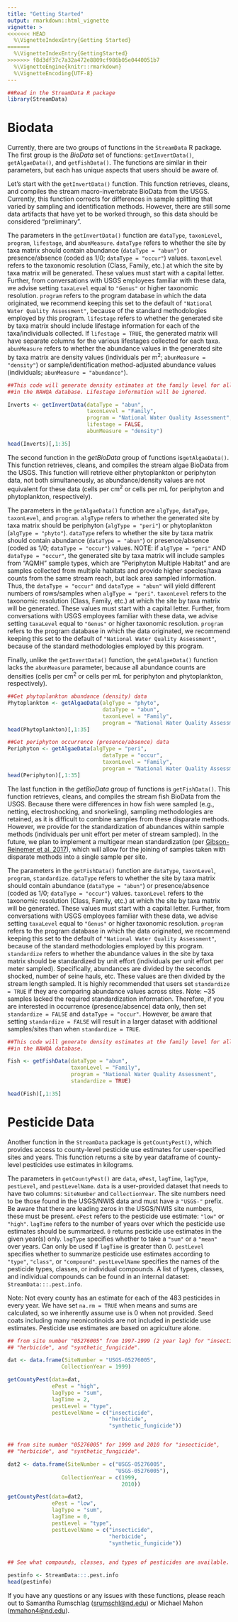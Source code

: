 ```yaml
---
title: "Getting Started"
output: rmarkdown::html_vignette
vignette: >
<<<<<<< HEAD
  %\VignetteIndexEntry{Getting Started}
=======
  %\VignetteIndexEntry{GettingStarted}
>>>>>>> f8d3df37c7a32a472e8809cf986b05e0440051b7
  %\VignetteEngine{knitr::rmarkdown}
  %\VignetteEncoding{UTF-8}
---
```


```r
##Read in the StreamData R package
library(StreamData)
```

# Biodata

Currently, there are two groups of functions in the `StreamData` R package. The first group is the *BioData* set of functions: `getInvertData()`, `getAlgaeData()`, and `getFishData()`. The functions are similar in their parameters, but each has unique aspects that users should be aware of.

Let's start with the `getInvertData()` function. This function retrieves, cleans, and compiles the stream macro-invertebrate BioData from the USGS. Currently, this function corrects for differences in sample splitting that varied by sampling and identification methods. However, there are still some data artifacts that have yet to be worked through, so this data should be considered "preliminary". 

The parameters in the `getInvertData()` function are `dataType`, `taxonLevel`, `program`, `lifestage`, and `abunMeasure`.
`dataType` refers to whether the site by taxa matrix should contain abundance (`dataType = "abun"`) or presence/absence (coded as 1/0; `dataType = "occur"`) values.
`taxonLevel` refers to the taxonomic resolution (Class, Family, etc.) at which the site by taxa matrix will be generated. These values must start with a capital letter. Further, from conversations with USGS employees familiar with these data, we advise setting `taxaLevel` equal to `"Genus"` or higher taxonomic resolution.
`program` refers to the program database in which the data originated, we recommend keeping this set to the default of `"National Water Quality Assessment"`, because of the standard methodologies employed by this program.
`lifestage` refers to whether the generated site by taxa matrix should include lifestage information for each of the taxa/individuals collected. If `lifestage = TRUE`, the generated matrix will have separate columns for the various lifestages collected for each taxa.
`abunMeasure` refers to whether the abundance values in the generated site by taxa matrix are density values (individuals per m^2^; `abunMeasure = "density"`) or sample/identification method-adjusted abundance values (individuals; `abunMeasure = "abundance"`).

```r

##This code will generate density estimates at the family level for all samples
##in the NAWQA database. Lifestage information will be ignored.

Inverts <- getInvertData(dataType = "abun",
                         taxonLevel = "Family",
                         program = "National Water Quality Assessment",
                         lifestage = FALSE,
                         abunMeasure = "density")

head(Inverts)[,1:35]

```


The second function in the *getBioData* group of functions is`getAlgaeData()`. This function retrieves, cleans, and compiles the stream algae BioData from the USGS. This function will retrieve either phytoplankton or periphyton data, not both simultaneously, as abundance/density values are not equivalent for these data (cells per cm^2^ or cells per mL for periphyton and phytoplankton, respectively).

The parameters in the `getAlgaeData()` function are `algType`, `dataType`, `taxonLevel`, and `program`.
`algType` refers to whether the generated site by taxa matrix should be periphyton (`algType = "peri"`) or phytoplankton (`algType = "phyto"`). 
`dataType` refers to whether the site by taxa matrix should contain abundance (`dataType = "abun"`) or presence/absence (coded as 1/0; `dataType = "occur"`) values. NOTE: if `algType = "peri"` AND `dataType = "occur"`, the generated site by taxa matrix will include samples from "AQMH" sample types, which are "Periphyton Multiple Habitat" and are samples collected from multiple habitats and provide higher species/taxa counts from the same stream reach, but lack area sampled information. Thus, the `dataType = "occur"` and `dataType = "abun"` will yield different numbers of rows/samples when `algType = "peri"`.
`taxonLevel` refers to the taxonomic resolution (Class, Family, etc.) at which the site by taxa matrix will be generated. These values must start with a capital letter. Further, from conversations with USGS employees familiar with these data, we advise setting `taxaLevel` equal to `"Genus"` or higher taxonomic resolution.
`program` refers to the program database in which the data originated, we recommend keeping this set to the default of `"National Water Quality Assessment"`, because of the standard methodologies employed by this program.

Finally, unlike the `getInvertData()` function, the `getAlgaeData()` function lacks the `abunMeasure` parameter, because all abundance counts are densities (cells per cm^2^ or cells per mL for periphyton and phytoplankton, respectively). 

```r
##Get phytoplankton abundance (density) data
Phytoplankton <- getAlgaeData(algType = "phyto",
                              dataType = "abun",
                              taxonLevel = "Family",
                              program = "National Water Quality Assessment")
head(Phytoplankton)[,1:35]

##Get periphyton occurrence (presence/absence) data
Periphyton <- getAlgaeData(algType = "peri",
                              dataType = "occur",
                              taxonLevel = "Family",
                              program = "National Water Quality Assessment")
head(Periphyton)[,1:35]
```


The last function in the *getBioData* group of functions is `getFishData()`. This function retrieves, cleans, and compiles the stream fish BioData from the USGS. Because there were differences in how fish were sampled (e.g., netting, electroshocking, and snorkeling), sampling methodologies are retained, as it is difficult to combine samples from these disparate methods. However, we provide for the standardization of abundances within sample methods (individuals per unit effort per meter of stream sampled). In the future, we plan to implement a multigear mean standardization (per [Gibson-Reinemer et al. 2017](https://doi.org/10.1139/cjfas-2016-0003)), which will allow for the joining of samples taken with disparate methods into a single sample per site.

The parameters in the `getFishData()` function are `dataType`, `taxonLevel`, `program`, `standardize`.
`dataType` refers to whether the site by taxa matrix should contain abundance (`dataType = "abun"`) or presence/absence (coded as 1/0; `dataType = "occur"`) values.
`taxonLevel` refers to the taxonomic resolution (Class, Family, etc.) at which the site by taxa matrix will be generated. These values must start with a capital letter. Further, from conversations with USGS employees familiar with these data, we advise setting `taxaLevel` equal to `"Genus"` or higher taxonomic resolution.
`program` refers to the program database in which the data originated, we recommend keeping this set to the default of `"National Water Quality Assessment"`, because of the standard methodologies employed by this program.
`standardize` refers to whether the abundance values in the site by taxa matrix should be standardized by unit effort (individuals per unit effort per meter sampled). Specifically, abundances are divided by the seconds shocked, number of seine hauls, etc. These values are then  divided by the stream length sampled. It is highly recommended that users set `standardize = TRUE` if they are comparing abundance values across sites.
Note: ~35 samples lacked the required standardization information. Therefore, if you are interested in occurrence (presence/absence) data only, then set `standardize = FALSE` and `dataType = "occur"`. However, be aware that setting `standardize = FALSE` will result in a larger dataset with additional samples/sites than when `standardize = TRUE`.

```r

##This code will generate density estimates at the family level for all samples
##in the NAWQA database.

Fish <- getFishData(dataType = "abun",
                    taxonLevel = "Family",
                    program = "National Water Quality Assessment",
                    standardize = TRUE)

head(Fish)[,1:35]

```


# Pesticide Data

Another function in the `StreamData` package is `getCountyPest()`, which provides access to county-level pesticide use estimates for user-specified sites and years. This function returns a site by year dataframe of county-level pesticides use estimates in kilograms.

The parameters in `getCountyPest()` are `data`, `ePest`, `lagTime`, `lagType`, `pestLevel`, and `pestLevelName`.
`data` is a user-provided dataset that needs to have two columns: `SiteNumber` and `CollectionYear`. The site numbers need to be those found in the USGS/NWIS data and must have a `"USGS-"` prefix. Be aware that there are leading zeros in the USGS/NWIS site numbers, these must be present.
`ePest` refers to the pesticide use estimate: `"low"` or `"high"`.
`lagTime` refers to the number of years over which the pesticide use estimates should be summarized. `0` returns pesticide use estimates in the given year(s) only.
`lagType` specifies whether to take a `"sum"` or a `"mean"` over years. Can only be used if `lagTime` is greater than 0.
`pestLevel` specifies whether to summarize pesticide use estimates according to `"type"`, `"class"`, or `"compound"`.
`pestLevelName` specifies the names of the pesticide types, classes, or individual compounds. A list of types, classes, and individual compounds can be found in an internal dataset: `StreamData:::.pest.info`.

Note: Not every county has an estimate for each of the 483 pesticides in every year. We have set `na.rm = TRUE` when means and sums are calculated, so we inherently assume use is 0 when not provided. Seed coats including many neonicotinoids are not included in pesticide use estimates. Pesticide use estimates are based on agriculture alone.

```r

## from site number "05276005" from 1997-1999 (2 year lag) for "insecticide",
## "herbicide", and "synthetic_fungicide".

dat <- data.frame(SiteNumber = "USGS-05276005",
                 CollectionYear = 1999)

getCountyPest(data=dat,
              ePest = "high",
              lagType = "sum",
              lagTime = 2,
              pestLevel = "type",
              pestLevelName = c("insecticide",
                                "herbicide",
                                "synthetic_fungicide"))


## from site number "05276005" for 1999 and 2010 for "insecticide",
## "herbicide", and "synthetic_fungicide".

dat2 <- data.frame(SiteNumber = c("USGS-05276005",
                                  "USGS-05276005"), 
                 CollectionYear = c(1999,
                                    2010))

getCountyPest(data=dat2,
              ePest = "low",
              lagType = "sum",
              lagTime = 0,
              pestLevel = "type",
              pestLevelName = c("insecticide",
                                "herbicide",
                                "synthetic_fungicide"))
  

## See what compounds, classes, and types of pesticides are available.

pestinfo <- StreamData:::.pest.info
head(pestinfo)

```

If you have any questions or any issues with these functions, please reach out to Samantha Rumschlag (<srumschl@nd.edu>) or Michael Mahon (<mmahon4@nd.edu>).
